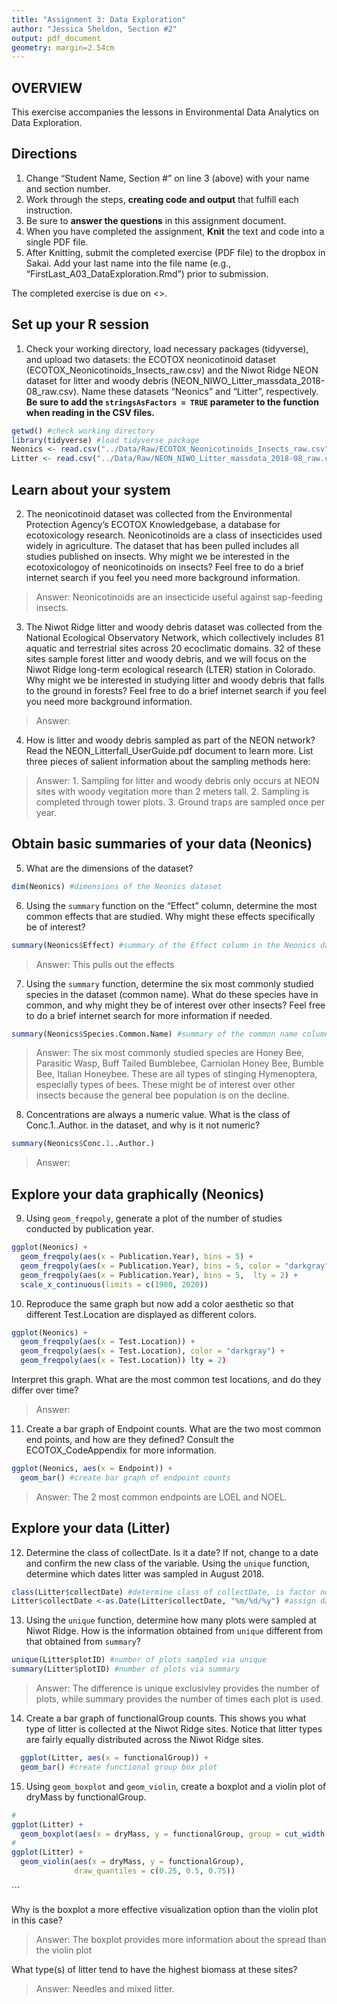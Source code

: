 ```yaml
---
title: "Assignment 3: Data Exploration"
author: "Jessica Sheldon, Section #2"
output: pdf_document
geometry: margin=2.54cm
---
```


## OVERVIEW

This exercise accompanies the lessons in Environmental Data Analytics on Data Exploration. 

## Directions
1. Change "Student Name, Section #" on line 3 (above) with your name and section number.
2. Work through the steps, **creating code and output** that fulfill each instruction.
3. Be sure to **answer the questions** in this assignment document.
4. When you have completed the assignment, **Knit** the text and code into a single PDF file.
5. After Knitting, submit the completed exercise (PDF file) to the dropbox in Sakai. Add your last name into the file name (e.g., "FirstLast_A03_DataExploration.Rmd") prior to submission.

The completed exercise is due on <>.


## Set up your R session

1. Check your working directory, load necessary packages (tidyverse), and upload two datasets: the ECOTOX neonicotinoid dataset (ECOTOX_Neonicotinoids_Insects_raw.csv) and the Niwot Ridge NEON dataset for litter and woody debris (NEON_NIWO_Litter_massdata_2018-08_raw.csv). Name these datasets "Neonics" and "Litter", respectively. **Be sure to add the `stringsAsFactors = TRUE` parameter to the function when reading in the CSV files.**
```r
getwd() #check working directory
library(tidyverse) #load tidyverse package
Neonics <- read.csv("../Data/Raw/ECOTOX_Neonicotinoids_Insects_raw.csv", stringsAsFactors = TRUE) #import ecotox dataset
Litter <- read.csv("../Data/Raw/NEON_NIWO_Litter_massdata_2018-08_raw.csv", stringsAsFactors = TRUE) #import Litter dataset
```

## Learn about your system

2. The neonicotinoid dataset was collected from the Environmental Protection Agency's ECOTOX Knowledgebase, a database for ecotoxicology research. Neonicotinoids are a class of insecticides used widely in agriculture. The dataset that has been pulled includes all studies published on insects. Why might we be interested in the ecotoxicologoy of neonicotinoids on insects? Feel free to do a brief internet search if you feel you need more background information. 

> Answer: Neonicotinoids are an insecticide useful against sap-feeding insects. 

3. The Niwot Ridge litter and woody debris dataset was collected from the National Ecological Observatory Network, which collectively includes 81 aquatic and terrestrial sites across 20 ecoclimatic domains. 32 of these sites sample forest litter and woody debris, and we will focus on the Niwot Ridge long-term ecological research (LTER) station in Colorado. Why might we be interested in studying litter and woody debris that falls to the ground in forests? Feel free to do a brief internet search if you feel you need more background information. 

> Answer: 

4. How is litter and woody debris sampled as part of the NEON network? Read the NEON_Litterfall_UserGuide.pdf document to learn more. List three pieces of salient information about the sampling methods here: 

> Answer: 
1. Sampling for litter and woody debris only occurs at NEON sites with woody vegitation more than 2 meters tall. 
2. Sampling is completed through tower plots. 
3. Ground traps are sampled once per year.


## Obtain basic summaries of your data (Neonics)

5. What are the dimensions of the dataset?

```r
dim(Neonics) #dimensions of the Neonics dataset
```

6. Using the `summary` function on the "Effect" column, determine the most common effects that are studied. Why might these effects specifically be of interest?
```r
summary(Neonics$Effect) #summary of the Effect column in the Neonics data
```

> Answer: This pulls out the effects 

7. Using the `summary` function, determine the six most commonly studied species in the dataset (common name). What do these species have in common, and why might they be of interest over other insects? Feel free to do a brief internet search for more information if needed.

```r
summary(Neonics$Species.Common.Name) #summary of the common name column in Neonics data
```

> Answer: The six most commonly studied species are Honey Bee, Parasitic Wasp, Buff Tailed Bumblebee, Carniolan Honey Bee, Bumble Bee, Italian Honeybee. These are all types of stinging Hymenoptera, especially types of bees. These might be of interest over other insects because the general bee population is on the decline.

8. Concentrations are always a numeric value. What is the class of Conc.1..Author. in the dataset, and why is it not numeric?

```r
summary(Neonics$Conc.1..Author.)
```

> Answer:



## Explore your data graphically (Neonics)

9. Using `geom_freqpoly`, generate a plot of the number of studies conducted by publication year. 
```r
ggplot(Neonics) + 
  geom_freqpoly(aes(x = Publication.Year), bins = 5) +
  geom_freqpoly(aes(x = Publication.Year), bins = 5, color = "darkgray") +
  geom_freqpoly(aes(x = Publication.Year), bins = 5,  lty = 2) +
  scale_x_continuous(limits = c(1980, 2020))
```

10. Reproduce the same graph but now add a color aesthetic so that different Test.Location are displayed as different colors.
```r
ggplot(Neonics) + 
  geom_freqpoly(aes(x = Test.Location)) +
  geom_freqpoly(aes(x = Test.Location), color = "darkgray") +
  geom_freqpoly(aes(x = Test.Location)) lty = 2)
```

Interpret this graph. What are the most common test locations, and do they differ over time?

> Answer: 

11. Create a bar graph of Endpoint counts. What are the two most common end points, and how are they defined? Consult the ECOTOX_CodeAppendix for more information. 

```r
ggplot(Neonics, aes(x = Endpoint)) +
  geom_bar() #create bar graph of endpoint counts

```

> Answer: 
>The 2 most common endpoints are LOEL and NOEL. 

## Explore your data (Litter)

12. Determine the class of collectDate. Is it a date? If not, change to a date and confirm the new class of the variable. Using the `unique` function, determine which dates litter was sampled in August 2018. 
```r
class(Litter$collectDate) #determine class of collectDate, is factor not date. must change.
Litter$collectDate <-as.Date(Litter$collectDate, "%m/%d/%y") #assign dates
```

13. Using the `unique` function, determine how many plots were sampled at Niwot Ridge. How is the information obtained from `unique` different from that obtained from `summary`?

```r
unique(Litter$plotID) #number of plots sampled via unique
summary(Litter$plotID) #number of plots via summary
```

> Answer: The difference is unique exclusivley provides the number of plots, while summary provides the number of times each plot is used.

14. Create a bar graph of functionalGroup counts. This shows you what type of litter is collected at the Niwot Ridge sites. Notice that litter types are fairly equally distributed across the Niwot Ridge sites.
```r
  ggplot(Litter, aes(x = functionalGroup)) +
  geom_bar() #create functional group box plot
```

15. Using `geom_boxplot` and `geom_violin`, create a boxplot and a violin plot of dryMass by functionalGroup. 
```r
#
ggplot(Litter) +
  geom_boxplot(aes(x = dryMass, y = functionalGroup, group = cut_width(functionalGroup, 1))) #create functional group box plot
#
ggplot(Litter) +
  geom_violin(aes(x = dryMass, y = functionalGroup), 
              draw_quantiles = c(0.25, 0.5, 0.75)) 
```

```

Why is the boxplot a more effective visualization option than the violin plot in this case?

> Answer: The boxplot provides more information about the spread than the violin plot

What type(s) of litter tend to have the highest biomass at these sites? 

> Answer: Needles and mixed litter. 